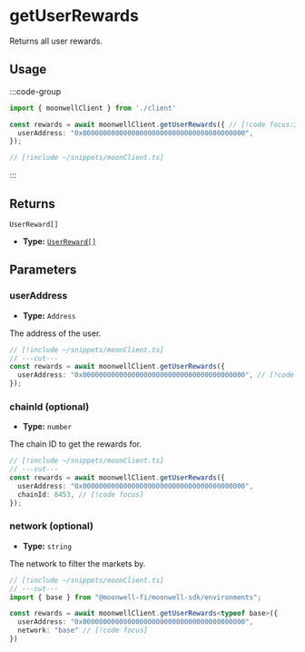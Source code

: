 
# getUserRewards

Returns all user rewards.

## Usage

:::code-group

```ts twoslash [example.ts]
import { moonwellClient } from './client'

const rewards = await moonwellClient.getUserRewards({ // [!code focus:3]
  userAddress: "0x0000000000000000000000000000000000000000",
});
```

```ts twoslash [client.ts] filename="client.ts"
// [!include ~/snippets/moonClient.ts]
```

:::

## Returns

```
UserReward[]
```

- **Type:** [`UserReward[]`](/docs/glossary/types#userreward)

## Parameters

### userAddress

- **Type:** `Address`

The address of the user.

```ts twoslash
// [!include ~/snippets/moonClient.ts]
// ---cut---
const rewards = await moonwellClient.getUserRewards({
  userAddress: "0x0000000000000000000000000000000000000000", // [!code focus]
});
```

### chainId (optional)

- **Type:** `number`

The chain ID to get the rewards for.

```ts twoslash
// [!include ~/snippets/moonClient.ts]
// ---cut---
const rewards = await moonwellClient.getUserRewards({
  userAddress: "0x0000000000000000000000000000000000000000",
  chainId: 8453, // [!code focus]
});
```

<OptionalNetworkParameterInfo />

### network (optional)

- **Type:** `string`

The network to filter the markets by.

```ts twoslash
// [!include ~/snippets/moonClient.ts]
// ---cut---
import { base } from "@moonwell-fi/moonwell-sdk/environments";

const rewards = await moonwellClient.getUserRewards<typeof base>({
  userAddress: "0x0000000000000000000000000000000000000000",
  network: "base" // [!code focus]
})
```
